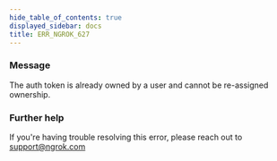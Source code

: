 ```yaml
---
hide_table_of_contents: true
displayed_sidebar: docs
title: ERR_NGROK_627
---
```


### Message

The auth token is already owned by a user and cannot be re-assigned ownership.

### Further help

If you're having trouble resolving this error, please reach out to [support@ngrok.com](mailto:support@ngrok.com?subject=Help%20with%20ERR_NGROK_627)
